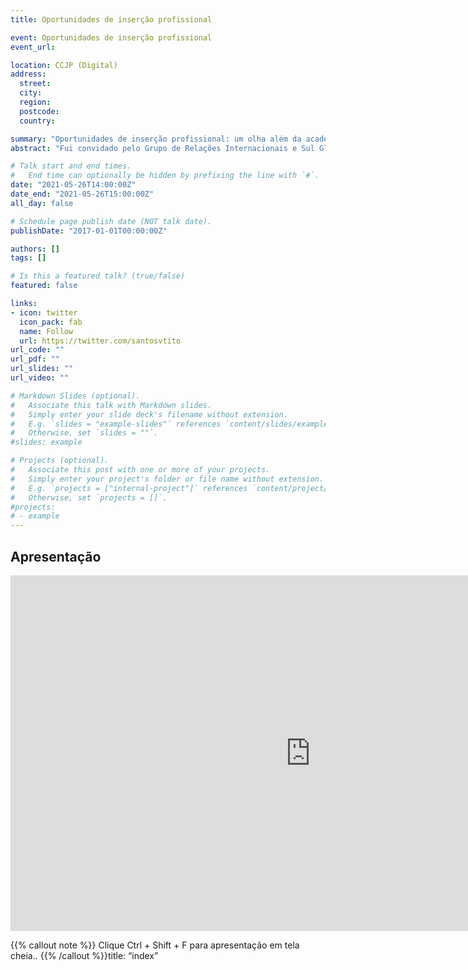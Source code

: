 ```yaml
---
title: Oportunidades de inserção profissional

event: Oportunidades de inserção profissional
event_url: 

location: CCJP (Digital)
address:
  street: 
  city: 
  region: 
  postcode: 
  country:

summary: "Oportunidades de inserção profissional: um olha além da academia."
abstract: "Fui convidado pelo Grupo de Relações Internacionais e Sul Global para falar sobre Dados e Consultoria e Aproveitarei a oportunidade para tratar resumidamente do vem sendo chamado de Ciências Sociais Computacionais com foco em Análise de Redes aplicada ao mercado"

# Talk start and end times.
#   End time can optionally be hidden by prefixing the line with `#`.
date: "2021-05-26T14:00:00Z"
date_end: "2021-05-26T15:00:00Z"
all_day: false

# Schedule page publish date (NOT talk date).
publishDate: "2017-01-01T00:00:00Z"

authors: []
tags: []

# Is this a featured talk? (true/false)
featured: false

links:
- icon: twitter
  icon_pack: fab
  name: Follow
  url: https://twitter.com/santosvtito
url_code: ""
url_pdf: ""
url_slides: ""
url_video: ""

# Markdown Slides (optional).
#   Associate this talk with Markdown slides.
#   Simply enter your slide deck's filename without extension.
#   E.g. `slides = "example-slides"` references `content/slides/example-slides.md`.
#   Otherwise, set `slides = ""`.
#slides: example

# Projects (optional).
#   Associate this post with one or more of your projects.
#   Simply enter your project's folder or file name without extension.
#   E.g. `projects = ["internal-project"]` references `content/project/deep-learning/index.md`.
#   Otherwise, set `projects = []`.
#projects:
# - example
---
```


## Apresentação


<iframe src="https://docs.google.com/presentation/d/e/2PACX-1vQWG5I__PnyTcuGRDgNvNflgVMaGZD3FgkwrZWBw8XkbBY1ZN7SlPDQYnuYVqMvV9HF8nxz2QfU1r0O/embed?start=false&loop=false&delayms=3000" frameborder="0" width="960" height="569" allowfullscreen="true" mozallowfullscreen="true" webkitallowfullscreen="true"></iframe>


{{% callout note %}}
Clique Ctrl + Shift + F para apresentação em tela cheia..
{{% /callout %}}title: "index"
